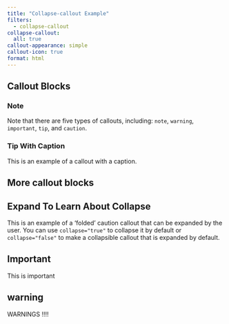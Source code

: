 ```yaml
---
title: "Collapse-callout Example"
filters:
  - collapse-callout
collapse-callout:
  all: true
callout-appearance: simple
callout-icon: true
format: html
---
```


## Callout Blocks

:::{.callout-note}
### Note

Note that there are five types of callouts, including:
`note`, `warning`, `important`, `tip`, and `caution`.
:::

:::{.callout-tip}
### Tip With Caption

This is an example of a callout with a caption.
:::

## More callout blocks

:::{.callout-caution}
## Expand To Learn About Collapse

This is an example of a 'folded' caution callout that can be expanded by the user. You can use `collapse="true"` to collapse it by default or `collapse="false"` to make a collapsible callout that is expanded by default.
:::

:::{.callout-important}
## Important

This is important
:::


:::{.callout-warning icon='false'}
## warning

WARNINGS !!!!
:::